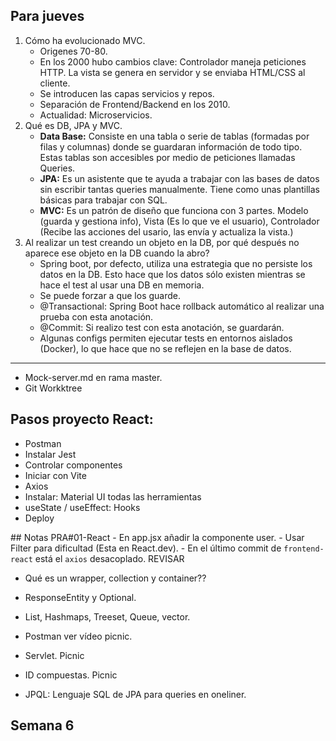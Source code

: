 ## Para jueves
1. Cómo ha evolucionado MVC.
    - Origenes 70-80. 
    - En los 2000 hubo cambios clave: Controlador maneja peticiones HTTP. La vista se genera en servidor y se enviaba HTML/CSS al cliente.
    - Se introducen las capas servicios y repos.
    - Separación de Frontend/Backend en los 2010.
    - Actualidad: Microservicios. 

2. Qué es DB, JPA y MVC.
    - **Data Base:** Consiste en una tabla o serie de tablas (formadas por filas y columnas) donde se guardaran información de todo tipo. Estas tablas son accesibles por medio de peticiones llamadas Queries.
    - **JPA:** Es un asistente que te ayuda a trabajar con las bases de datos sin escribir tantas queries manualmente. Tiene como unas plantillas básicas para trabajar con SQL.
    - **MVC:** Es un patrón de diseño que funciona con 3 partes. Modelo (guarda y gestiona info), Vista (Es lo que ve el usuario), Controlador (Recibe las acciones del usario, las envía y actualiza la vista.)

3. Al realizar un test creando un objeto en la DB, por qué después no aparece ese objeto en la DB cuando la abro?
    - Spring boot, por defecto, utiliza una estrategia que no persiste los datos en la DB. Esto hace que los datos sólo existen mientras se hace el test al usar una DB en memoria.
    - Se puede forzar a que los guarde.
    - @Transactional: Spring Boot hace rollback automático al realizar una prueba con esta anotación.
    - @Commit: Si realizo test con esta anotación, se guardarán.
    - Algunas configs permiten ejecutar tests en entornos aislados (Docker), lo que hace que no se reflejen en la base de datos.

---

- Mock-server.md en rama master.
- Git Workktree

## Pasos proyecto React:
- Postman
- Instalar Jest
- Controlar componentes
- Iniciar con Vite
- Axios
- Instalar: Material UI todas las herramientas
- useState / useEffect: Hooks
- Deploy


 ## Notas PRA#01-React
- En app.jsx añadir la componente user.
- Usar Filter para dificultad (Esta en React.dev).
- En el último commit de `frontend-react` está el `axios` desacoplado. REVISAR

- Qué es un wrapper, collection y container??
- ResponseEntity y Optional.
- List, Hashmaps, Treeset, Queue, vector. 
- Postman ver vídeo picnic.

- Servlet. Picnic
- ID compuestas. Picnic
- JPQL: Lenguaje SQL de JPA para queries en oneliner.

## Semana 6

